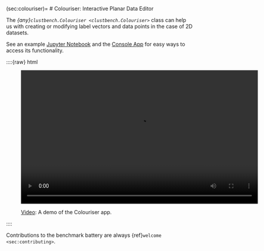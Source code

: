 (sec:colouriser)=
# Colouriser: Interactive Planar Data Editor

The *{any}`clustbench.Colouriser <clustbench.Colouriser>`* class
can help us with creating or modifying label vectors and data points
in the case of 2D datasets.

See an example [Jupyter Notebook](https://github.com/gagolews/clustering-benchmarks/blob/-/colouriser-demo.ipynb)
and the [Console App](https://github.com/gagolews/clustering-benchmarks/blob/-/colouriser-app.ipynb) for easy ways to access its functionality.

::::{raw} html
<figure class="align-default">
<video width="640" height="360" controls>
    <source src="../_static/img/colouriser-demo-noaudio.mp4" type="video/mp4" />
    Your browser does not support the HTML video tag.
    See <a href="../_static/img/colouriser-demo-noaudio.mp4">colouriser-demo-noaudio.mp4</a>.
</video>

<figcaption>
<p>
<span class="caption-number"><a href="../_static/img/colouriser-demo-noaudio.mp4">Video</a>:</span>
<span class="caption-text">A demo of the Colouriser app.</span>
</p>
</figcaption>
</figure>
::::

::::{note}
Contributions to the benchmark battery
are always {ref}`welcome <sec:contributing>`.
::::
